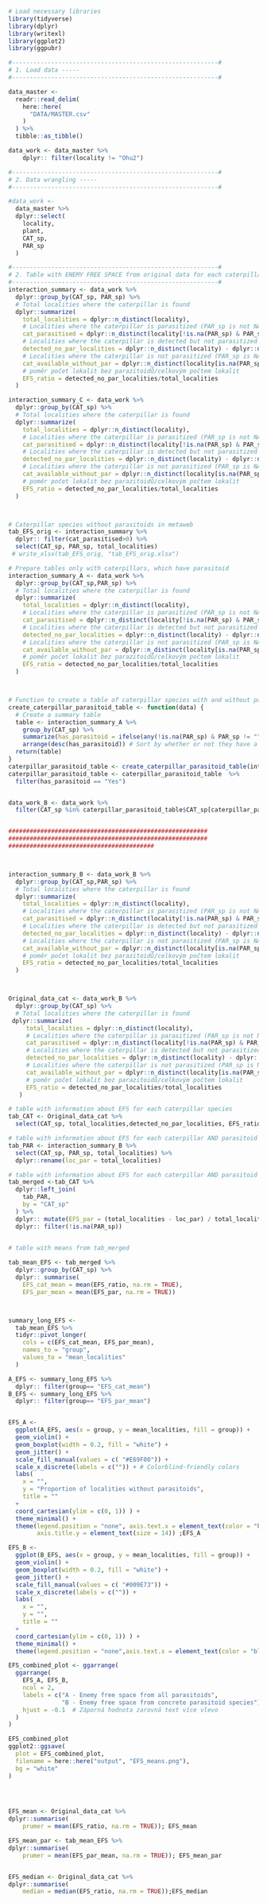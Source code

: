 ```r
# Load necessary libraries
library(tidyverse)
library(dplyr)
library(writexl)
library(ggplot2)
library(ggpubr)

#----------------------------------------------------------#
# 1. Load data -----
#----------------------------------------------------------#

data_master <-
  readr::read_delim(
    here::here(
      "DATA/MASTER.csv"
    )
  ) %>%
  tibble::as_tibble()

data_work <- data_master %>% 
    dplyr:: filter(locality != "Ohu2")

#----------------------------------------------------------#
# 2. Data wrangling -----
#----------------------------------------------------------#

#data_work <-
  data_master %>%
  dplyr::select(
    locality,
    plant,
    CAT_sp,
    PAR_sp
  )

#----------------------------------------------------------#
# 2. Table with ENEMY FREE SPACE from original data for each caterpillar species -----
#----------------------------------------------------------#
interaction_summary <- data_work %>%
  dplyr::group_by(CAT_sp, PAR_sp) %>%
  # Total localities where the caterpillar is found
  dplyr::summarize(
    total_localities = dplyr::n_distinct(locality),
    # Localities where the caterpillar is parasitized (PAR_sp is not NA or empty)
    cat_parasitised = dplyr::n_distinct(locality[!is.na(PAR_sp) & PAR_sp != ""]),
    # Localities where the caterpillar is detected but not parasitized
    detected_no_par_localities = dplyr::n_distinct(locality) - dplyr::n_distinct(locality[!is.na(PAR_sp) & PAR_sp != ""]),
    # Localities where the caterpillar is not parasitized (PAR_sp is NA or empty)
    cat_available_without_par = dplyr::n_distinct(locality[is.na(PAR_sp) | PAR_sp == ""]),
    # poměr počet lokalit bez parazitoidů/celkovým počtem lokalit
    EFS_ratio = detected_no_par_localities/total_localities
  ) 

interaction_summary_C <- data_work %>%
  dplyr::group_by(CAT_sp) %>%
  # Total localities where the caterpillar is found
  dplyr::summarize(
    total_localities = dplyr::n_distinct(locality),
    # Localities where the caterpillar is parasitized (PAR_sp is not NA or empty)
    cat_parasitised = dplyr::n_distinct(locality[!is.na(PAR_sp) & PAR_sp != ""]),
    # Localities where the caterpillar is detected but not parasitized
    detected_no_par_localities = dplyr::n_distinct(locality) - dplyr::n_distinct(locality[!is.na(PAR_sp) & PAR_sp != ""]),
    # Localities where the caterpillar is not parasitized (PAR_sp is NA or empty)
    cat_available_without_par = dplyr::n_distinct(locality[is.na(PAR_sp) | PAR_sp == ""]),
    # poměr počet lokalit bez parazitoidů/celkovým počtem lokalit
    EFS_ratio = detected_no_par_localities/total_localities
  ) 



# Caterpillar species without parasitoids in metaweb
tab_EFS_orig <- interaction_summary %>%
  dplyr:: filter(cat_parasitised>0) %>% 
  select(CAT_sp, PAR_sp, total_localities)
 # write_xlsx(tab_EFS_orig, "tab_EFS_orig.xlsx")

# Prepare tables only with caterpillars, which have parasitoid
interaction_summary_A <- data_work %>%
  dplyr::group_by(CAT_sp,PAR_sp) %>%
  # Total localities where the caterpillar is found
  dplyr::summarize(
    total_localities = dplyr::n_distinct(locality),
    # Localities where the caterpillar is parasitized (PAR_sp is not NA or empty)
    cat_parasitised = dplyr::n_distinct(locality[!is.na(PAR_sp) & PAR_sp != ""]),
    # Localities where the caterpillar is detected but not parasitized
    detected_no_par_localities = dplyr::n_distinct(locality) - dplyr::n_distinct(locality[!is.na(PAR_sp) & PAR_sp != ""]),
    # Localities where the caterpillar is not parasitized (PAR_sp is NA or empty)
    cat_available_without_par = dplyr::n_distinct(locality[is.na(PAR_sp) | PAR_sp == ""]),
    # poměr počet lokalit bez parazitoidů/celkovým počtem lokalit
    EFS_ratio = detected_no_par_localities/total_localities
  ) 



# Function to create a table of caterpillar species with and without parasitoids
create_caterpillar_parasitoid_table <- function(data) {
  # Create a summary table
  table <- interaction_summary_A %>%
    group_by(CAT_sp) %>%
    summarize(has_parasitoid = ifelse(any(!is.na(PAR_sp) & PAR_sp != ""), "Yes", "No")) %>%
    arrange(desc(has_parasitoid)) # Sort by whether or not they have a parasitoid
  return(table)
}
caterpillar_parasitoid_table <- create_caterpillar_parasitoid_table(interaction_summary_B)
caterpillar_parasitoid_table <- caterpillar_parasitoid_table  %>% 
  filter(has_parasitoid == "Yes")


data_work_B <- data_work %>% 
  filter(CAT_sp %in% caterpillar_parasitoid_table$CAT_sp[caterpillar_parasitoid_table$has_parasitoid == "Yes"])


########################################################
########################################################
#########################################



interaction_summary_B <- data_work_B %>%
  dplyr::group_by(CAT_sp,PAR_sp) %>%
  # Total localities where the caterpillar is found
  dplyr::summarize(
    total_localities = dplyr::n_distinct(locality),
    # Localities where the caterpillar is parasitized (PAR_sp is not NA or empty)
    cat_parasitised = dplyr::n_distinct(locality[!is.na(PAR_sp) & PAR_sp != ""]),
    # Localities where the caterpillar is detected but not parasitized
    detected_no_par_localities = dplyr::n_distinct(locality) - dplyr::n_distinct(locality[!is.na(PAR_sp) & PAR_sp != ""]),
    # Localities where the caterpillar is not parasitized (PAR_sp is NA or empty)
    cat_available_without_par = dplyr::n_distinct(locality[is.na(PAR_sp) | PAR_sp == ""]),
    # poměr počet lokalit bez parazitoidů/celkovým počtem lokalit
    EFS_ratio = detected_no_par_localities/total_localities
  ) 



Original_data_cat <- data_work_B %>%
  dplyr::group_by(CAT_sp) %>%
  # Total localities where the caterpillar is found
 dplyr::summarize(
     total_localities = dplyr::n_distinct(locality),
     # Localities where the caterpillar is parasitized (PAR_sp is not NA or empty)
     cat_parasitised = dplyr::n_distinct(locality[!is.na(PAR_sp) & PAR_sp != ""]),
     # Localities where the caterpillar is detected but not parasitized
     detected_no_par_localities = dplyr::n_distinct(locality) - dplyr::n_distinct(locality[!is.na(PAR_sp) & PAR_sp != ""]),
     # Localities where the caterpillar is not parasitized (PAR_sp is NA or empty)
     cat_available_without_par = dplyr::n_distinct(locality[is.na(PAR_sp) | PAR_sp == ""]),
     # poměr počet lokalit bez parazitoidů/celkovým počtem lokalit
     EFS_ratio = detected_no_par_localities/total_localities
   ) 

# table with information about EFS for each caterpillar species
tab_CAT <- Original_data_cat %>% 
  select(CAT_sp, total_localities,detected_no_par_localities, EFS_ratio)

# table with information about EFS for each caterpillar AND parasitoid species
tab_PAR <- interaction_summary_B %>% 
  select(CAT_sp, PAR_sp, total_localities) %>% 
  dplyr::rename(loc_par = total_localities)

# table with information about EFS for each caterpillar AND parasitoid species, caterpillars without parasitoids are removed from this table
tab_merged <-tab_CAT %>% 
  dplyr::left_join(
    tab_PAR,
    by = "CAT_sp"
  ) %>% 
  dplyr:: mutate(EFS_par = (total_localities - loc_par) / total_localities) %>% 
  dplyr:: filter(!is.na(PAR_sp))

  
# table with means from tab_merged

tab_mean_EFS <- tab_merged %>%
  dplyr::group_by(CAT_sp) %>% 
  dplyr:: summarise(
    EFS_cat_mean = mean(EFS_ratio, na.rm = TRUE),
    EFS_par_mean = mean(EFS_par, na.rm = TRUE))



summary_long_EFS <-
  tab_mean_EFS %>%
  tidyr::pivot_longer(
    cols = c(EFS_cat_mean, EFS_par_mean),
    names_to = "group",
    values_to = "mean_localities"
  )

A_EFS <- summary_long_EFS %>% 
  dplyr:: filter(group== "EFS_cat_mean")
B_EFS <- summary_long_EFS %>% 
  dplyr:: filter(group== "EFS_par_mean")


EFS_A <-
  ggplot(A_EFS, aes(x = group, y = mean_localities, fill = group)) +
  geom_violin() +
  geom_boxplot(width = 0.2, fill = "white") +
  geom_jitter() +
  scale_fill_manual(values = c( "#E69F00")) +
  scale_x_discrete(labels = c("")) + # Colorblind-friendly colors
  labs(
    x = "",
    y = "Proportion of localities without parasitoids",
    title = ""
  +
  coord_cartesian(ylim = c(0, 1)) ) +
  theme_minimal() +
  theme(legend.position = "none", axis.text.x = element_text(color = "black"),
        axis.title.y = element_text(size = 14)) ;EFS_A

EFS_B <-
  ggplot(B_EFS, aes(x = group, y = mean_localities, fill = group)) +
  geom_violin() +
  geom_boxplot(width = 0.2, fill = "white") +
  geom_jitter() +
  scale_fill_manual(values = c( "#009E73")) +
  scale_x_discrete(labels = c("")) +
  labs(
    x = "",
    y = "",
    title = ""
  +
  coord_cartesian(ylim = c(0, 1)) ) +
  theme_minimal() +
  theme(legend.position = "none",axis.text.x = element_text(color = "black")) ;EFS_B

EFS_combined_plot <- ggarrange(
  ggarrange(
    EFS_A, EFS_B, 
    ncol = 2, 
    labels = c("A - Enemy free space from all parasitoids", 
               "B - Enemy free space from concrete parasitoid species"),
    hjust = -0.1  # Záporná hodnota zarovná text více vlevo
  )
)

EFS_combined_plot
ggplot2::ggsave(
  plot = EFS_combined_plot,
  filename = here::here("output", "EFS_means.png"),
  bg = "white"
)

 


EFS_mean <- Original_data_cat %>%
dplyr::summarise(
    prumer = mean(EFS_ratio, na.rm = TRUE)); EFS_mean

EFS_mean_par <- tab_mean_EFS %>%
dplyr::summarise(
    prumer = mean(EFS_par_mean, na.rm = TRUE)); EFS_mean_par


EFS_median <- Original_data_cat %>%
dplyr::summarise(
    median = median(EFS_ratio, na.rm = TRUE));EFS_median
```



